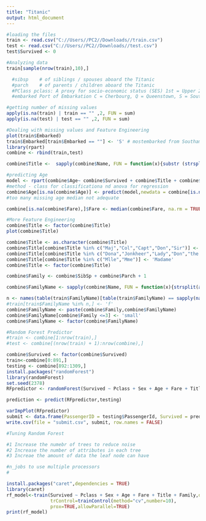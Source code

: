 ---
title: "Titanic"
output: html_document
---

```{r}
#loading the files
train <- read.csv("C://Users//PC2//Downloads//train.csv")
test <- read.csv("C://Users//PC2//Downloads//test.csv")
test$Survived <- 0
```


```{r}
#Analyzing data
train[sample(nrow(train),10),]

  #sibsp	# of siblings / spouses aboard the Titanic	
  #parch	# of parents / children aboard the Titanic
  #PClass pclass: A proxy for socio-economic status (SES) 1st = Upper 2nd = Middle 3rd = Lower
  #embarked	Port of Embarkation	C = Cherbourg, Q = Queenstown, S = Southampton

#getting number of missing values
apply(is.na(train) | train == "" ,2, FUN = sum)
apply(is.na(test) | test == "" ,2, FUN = sum)

```
```{r}
#Dealing with missing values and Feature Engineering
plot(train$Embarked)
train$Embarked[train$Embarked == ""] <- 'S' # mostembarked from Southampton
library(rpart)
combine <- rbind(train,test)

combine$Title <-  sapply(combine$Name, FUN = function(x){substr (strsplit(as.character(x), split = "[,.]")[[1]][2],2,nchar(as.character(x)))})

#predicting Age
model <- rpart(combine$Age~ combine$Survived + combine$Title + combine$Pclass + combine$Sex + combine$Parch + combine$SibSp + combine$Fare + combine$Embarked,data = combine[!is.na(combine),],method = "anova")
#method - class for classificationa nd anova for regression
combine$Age[is.na(combine$Age)] <- predict(model,newdata = combine[is.na(combine),])
#too many missing age median not adequate

combine[is.na(combine$Fare),]$Fare <- median(combine$Fare, na.rm = TRUE)
```

```{r}
#More Feature Engineering
combine$Title <- factor(combine$Title)
plot(combine$Title)

combine$Title <- as.character(combine$Title)
combine$Title[combine$Title %in% c("Maj","Col","Capt","Don","Sir")] <- 'Male Aristocrat'
combine$Title[combine$Title %in% c("Dona","Jonkheer","Lady","Don","the Countess")] <- 'Female Aristocrat'
combine$Title[combine$Title %in% c("Mlle","Mme")] <- 'Madame'
combine$Title <- factor(combine$Title)

combine$Family <- combine$SibSp + combine$Parch + 1

combine$FamilyName <- sapply(combine$Name, FUN = function(x){strsplit(as.character(x),",")[[1]][1]})

n <- names(table(train$FamilyName)[table(train$FamilyName) == sapply(names(table(train$FamilyName)),FUN = function(x){as.numeric(strsplit(x, " ")[[1]][1])})])
#train[train$FamilyName %in% n,] <- 'f'
combine$FamilyName <- paste(combine$Family,combine$FamilyName)
combine$FamilyName[combine$Family <=3] <- 'small' 
combine$FamilyName <- factor(combine$FamilyName)
```

```{r}
#Random Forest Predictor
#train <- combine[1:nrow(train),]
#test <- combine[(nrow(train) + 1):nrow(combine),]

combine$Survived <- factor(combine$Survived)
train<-combine[0:891,]
testing <- combine[892:1309,]
install.packages("randomForest")
library(randomForest)
set.seed(2378) 
RFpredictor <- randomForest(Survived ~ Pclass + Sex + Age + Fare + Title + Family + FamilyName,data = train,importance = TRUE, ntree = 6000,nodesize = 20, OOB = T)

prediction <- predict(RFpredictor,testing)

varImpPlot(RFpredictor)
submit <- data.frame(PassengerID = testing$PassengerId, Survived = prediction)
write.csv(file = "submit.csv", submit, row.names = FALSE)
```

```{r}
#Tuning Random Forest

#1 Increase the numebr of trees to reduce noise
#2 Increase the number of attributes in each tree
#3 Increae the amount of data the leaf node can have

#n_jobs to use multiple processors
#

install.packages("caret",dependencies = TRUE)
library(caret)
rf_model<-train(Survived ~ Pclass + Sex + Age + Fare + Title + Family,data=train,method="rf",
                trControl=trainControl(method="cv",number=10),
                prox=TRUE,allowParallel=TRUE)
print(rf_model)

```
